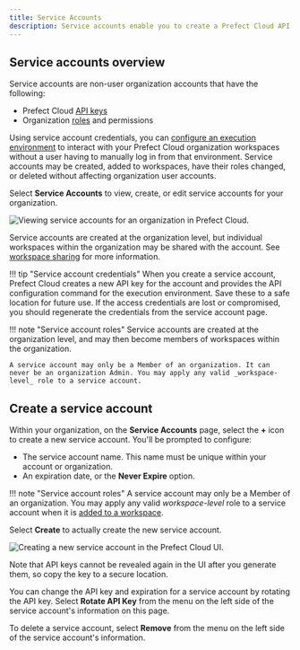 ```yaml
---
title: Service Accounts
description: Service accounts enable you to create a Prefect Cloud API key that is not associated with a user account. Service accounts are typically used to configure API access for running agents or executing deployment flow runs on remote infrastructure.
---
```


## Service accounts overview

Service accounts are non-user organization accounts that have the following:

- Prefect Cloud [API keys](/2.11.5/cloud/users/api-keys/)
- Organization [roles](/2.11.5/cloud/users/roles/) and permissions

Using service account credentials, you can [configure an execution environment](/2.11.5/cloud/connecting/#configure-a-local-execution-environment) to interact with your Prefect Cloud organization workspaces without a user having to manually log in from that environment. Service accounts may be created, added to workspaces, have their roles changed, or deleted without affecting organization user accounts.

Select **Service Accounts** to view, create, or edit service accounts for your organization.

![Viewing service accounts for an organization in Prefect Cloud.](/2.11.5/img/ui/service-accounts.png)

Service accounts are created at the organization level, but individual workspaces within the organization may be shared with the account. See [workspace sharing](/2.11.5/cloud/workspaces/#workspace-sharing) for more information.

!!! tip "Service account credentials"
    When you create a service account, Prefect Cloud creates a new API key for the account and provides the API configuration command for the execution environment. Save these to a safe location for future use. If the access credentials are lost or compromised, you should regenerate the credentials from the service account page.

!!! note "Service account roles"
    Service accounts are created at the organization level, and may then become members of workspaces within the organization.
    
    A service account may only be a Member of an organization. It can never be an organization Admin. You may apply any valid _workspace-level_ role to a service account.

## Create a service account

Within your organization, on the **Service Accounts** page, select the **+** icon to create a new service account. You'll be prompted to configure:

- The service account name. This name must be unique within your account or organization.
- An expiration date, or the **Never Expire** option.

!!! note "Service account roles"
    A service account may only be a Member of an organization. You may apply any valid _workspace-level_ role to a service account when it is [added to a workspace](/2.11.5/cloud/workspaces/#workspace-sharing).

Select **Create** to actually create the new service account. 

![Creating a new service account in the Prefect Cloud UI.](/2.11.5/img/ui/create-service-account.png)

Note that API keys cannot be revealed again in the UI after you generate them, so copy the key to a secure location.

You can change the API key and expiration for a service account by rotating the API key. Select **Rotate API Key** from the menu on the left side of the service account's information on this page. 

To delete a service account, select **Remove** from the menu on the left side of the service account's information.
